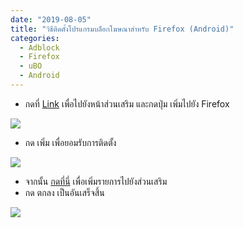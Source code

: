```yaml
---
date: "2019-08-05"
title: "วิธีติดตั้งโปรแกรมบล็อกโฆษณาสำหรับ Firefox (Android)"
categories:
  - Adblock
  - Firefox
  - uBO
  - Android
---
```


* กดที่ [Link](https://addons.mozilla.org/th/firefox/addon/ublock-origin/) เพื่อไปยังหน้าส่วนเสริม และกดปุ่ม เพิ่มไปยัง Firefox

![](./install_extension.jpg)

* กด เพิ่ม เพื่อยอมรับการติดตั้ง

![](./add_extension.jpg)

* จากนั้น <a href="abp:subscribe?location=https://adblock-thai.github.io/thai-ads-filter/subscription.txt&title=Thai Adblock List">กดที่นี่</a> เพื่อเพิ่มรายการไปยังส่วนเสริม
* กด ตกลง เป็นอันเสร็จสิ้น

![](./add_filter.jpg)